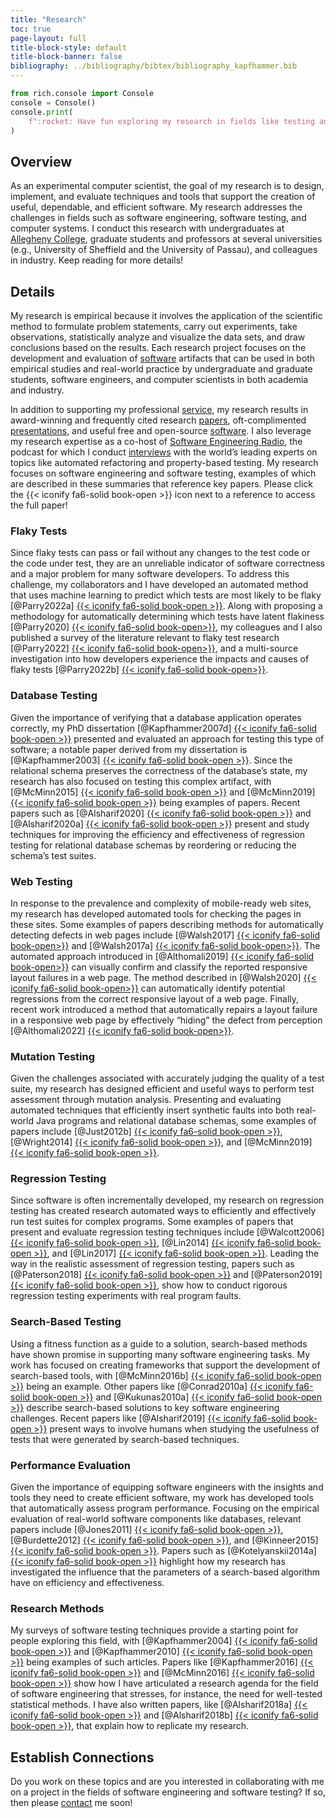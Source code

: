 ```yaml
---
title: "Research"
toc: true
page-layout: full
title-block-style: default
title-block-banner: false
bibliography: ../bibliography/bibtex/bibliography_kapfhammer.bib
---
```


```python
from rich.console import Console
console = Console()
console.print(
    f":rocket: Have fun exploring my research in fields like testing and debugging!"
)
```

## Overview

As an experimental computer scientist, the goal of my research is to design,
implement, and evaluate techniques and tools that support the creation of
useful, dependable, and efficient software. My research addresses the challenges
in fields such as software engineering, software testing, and computer systems.
I conduct this research with undergraduates at [Allegheny
College](http://www.allegheny.edu), graduate students and professors at several
universities (e.g., University of Sheffield and the University of Passau), and
colleagues in industry. Keep reading for more details!

## Details

My research is empirical because it involves the application of the scientific
method to formulate problem statements, carry out experiments, take
observations, statistically analyze and visualize the data sets, and draw
conclusions based on the results. Each research project focuses on the
development and evaluation of [software](/software/) artifacts that can be used
in both empirical studies and real-world practice by undergraduate and graduate
students, software engineers, and computer scientists in both academia and
industry.

In addition to supporting my professional [service](/service/), my research
results in award-winning and frequently cited research
[papers](/research/papers/), oft-complimented
[presentations](/research/presentations/), and useful free and open-source
[software](/software/). I also leverage my research expertise as a co-host of
[Software Engineering Radio](https://se-radio.net/), the podcast for which I
conduct [interviews](https://se-radio.net/team/gregory-kapfhammer/) with the
world's leading experts on topics like automated refactoring and property-based
testing. My research focuses on software engineering and software testing,
examples of which are described in these summaries that reference key papers.
Please click the {{< iconify fa6-solid book-open >}} icon next to a reference
to access the full paper!

<div id="flaky-tests">

### Flaky Tests

Since flaky tests can pass or fail without any changes to the test code or the
code under test, they are an unreliable indicator of software correctness and a
major problem for many software developers. To address this challenge, my
collaborators and I have developed an automated method that uses machine
learning to predict which tests are most likely to be flaky [@Parry2022a] [{{<
iconify fa6-solid book-open >}}](/research/papers/parry2022a/index.qmd). Along
with proposing a methodology for automatically determining which tests have
latent flakiness [@Parry2020] [{{< iconify fa6-solid
book-open>}}](/research/papers/parry2020/index.qmd), my colleagues and I also
published a survey of the literature relevant to flaky test research
[@Parry2022] [{{< iconify fa6-solid
book-open>}}](/research/papers/parry2022/index.qmd), and a multi-source
investigation into how developers experience the impacts and causes of flaky
tests [@Parry2022b] [{{< iconify fa6-solid
book-open>}}](/research/papers/parry2022b/index.qmd).

</div>

<div id="database-testing">

### Database Testing

Given the importance of verifying that a database application
operates correctly, my PhD dissertation
[@Kapfhammer2007d] [{{< iconify fa6-solid book-open >}}](/research/papers/kapfhammer2007d/index.qmd)
presented and evaluated an approach for testing this type of
software; a notable paper derived from my dissertation is
[@Kapfhammer2003] [{{< iconify fa6-solid book-open >}}](/research/papers/kapfhammer2003/index.qmd).
Since the relational schema preserves the correctness of the database's state,
my research has also focused on testing this complex artifact, with
[@McMinn2015] [{{< iconify fa6-solid book-open >}}](/research/papers/mcminn2015/index.qmd)
and
[@McMinn2019] [{{< iconify fa6-solid book-open >}}](/research/papers/mcminn2019/index.qmd)
being examples of papers.
Recent papers such as
[@Alsharif2020] [{{< iconify fa6-solid book-open >}}](/research/papers/alsharif2020/index.qmd)
and
[@Alsharif2020a] [{{< iconify fa6-solid book-open >}}](/research/papers/alsharif2020a/index.qmd)
present and study techniques for improving the efficiency and effectiveness of
regression testing for relational database schemas by reordering or reducing
the schema's test suites.

</div>

<div id="web-testing">

### Web Testing

In response to the prevalence and complexity of mobile-ready web sites, my
research has developed automated tools for checking the pages in these sites.
Some examples of papers describing methods for automatically detecting defects
in web pages include [@Walsh2017] [{{< iconify fa6-solid
book-open>}}](/research/papers/walsh2017/index.qmd) and [@Walsh2017a] [{{<
iconify fa6-solid book-open>}}](/research/papers/walsh2017a/index.qmd). The
automated approach introduced in [@Althomali2019] [{{< iconify fa6-solid
book-open>}}](/research/papers/althomali2019/index.qmd) can visually confirm and
classify the reported responsive layout failures in a web page. The method
described in [@Walsh2020] [{{< iconify fa6-solid
book-open>}}](/research/papers/walsh2020/index.qmd) can automatically identify
potential regressions from the correct responsive layout of a web page.
Finally, recent work introduced a method that automatically repairs a layout
failure in a responsive web page by effectively "hiding" the defect
from perception
[@Althomali2022] [{{< iconify fa6-solid
book-open>}}](/research/papers/althomali2022/index.qmd).

</div>

<div id="mutation-testing">

### Mutation Testing

Given the challenges associated with accurately judging the quality of a test
suite, my research has designed efficient and useful ways to perform test
assessment through mutation analysis. Presenting and evaluating automated
techniques that efficiently insert synthetic faults into both real-world Java
programs and relational database schemas, some examples of papers include
[@Just2012b] [{{< iconify fa6-solid book-open >}}](/research/papers/just2012b/index.qmd), [@Wright2014] [{{< iconify
fa6-solid book-open >}}](/research/papers/wright2014/index.qmd), and
[@McMinn2019] [{{< iconify fa6-solid book-open >}}](/research/papers/mcminn2019/index.qmd).

</div>

<div id="regression-testing">

### Regression Testing

Since software is often incrementally developed, my
research on regression testing has created research automated ways to
efficiently and effectively run test suites for complex programs.
Some examples
of papers that present and evaluate regression testing techniques include
[@Walcott2006] [{{< iconify fa6-solid book-open >}}](/research/papers/walcott2006/index.qmd),
[@Lin2014] [{{< iconify fa6-solid book-open >}}](/research/papers/lin2014/index.qmd),
and
[@Lin2017] [{{< iconify fa6-solid book-open >}}](/research/papers/lin2017/index.qmd).
Leading the way in the realistic assessment of regression testing, papers such as
[@Paterson2018] [{{< iconify fa6-solid book-open >}}](/research/papers/paterson2018/index.qmd)
and
[@Paterson2019] [{{< iconify fa6-solid book-open >}}](/research/papers/paterson2019/index.qmd),
show how to conduct rigorous regression testing experiments with real program faults.

</div>

<div id="search-based-testing">

### Search-Based Testing

Using a fitness function as a guide to a solution,
    search-based methods have shown promise in supporting many software
    engineering tasks. My work has focused on creating frameworks that
support the development of search-based tools, with
[@McMinn2016b] [{{< iconify fa6-solid book-open >}}](/research/papers/mcminn2016b/index.qmd)
being an example.
Other papers like
[@Conrad2010a] [{{< iconify fa6-solid book-open >}}](/research/papers/conrad2010a/index.qmd)
and
[@Kukunas2010a] [{{< iconify fa6-solid book-open >}}](/research/papers/kukunas2010a/index.qmd)
describe search-based solutions to key software engineering challenges. Recent
papers like
[@Alsharif2019] [{{< iconify fa6-solid book-open >}}](/research/papers/alsharif2019/index.qmd)
present ways to involve humans when studying the usefulness of tests that were
generated by search-based techniques.

</div>

<div id="performance-evaluation">

### Performance Evaluation

Given the importance of equipping software engineers with the
    insights and tools they need to create efficient software, my work has
    developed tools that automatically assess program performance.
Focusing on the empirical evaluation of real-world software components like
databases, relevant papers include
[@Jones2011] [{{< iconify fa6-solid book-open >}}](/research/papers/jones2011/index.qmd),
[@Burdette2012] [{{< iconify fa6-solid book-open >}}](/research/papers/burdette2012/index.qmd),
and
[@Kinneer2015] [{{< iconify fa6-solid book-open >}}](/research/papers/kinneer2015/index.qmd).
Papers such as
[@Kotelyanskii2014a] [{{< iconify fa6-solid book-open >}}](/research/papers/kotelyanskii2014a/index.qmd)
highlight how my research has investigated the influence that the parameters of a search-based
algorithm have on efficiency and effectiveness.

</div>

<div id="research-methods">

### Research Methods

My surveys of software testing techniques provide a starting
    point for people exploring this field, with
[@Kapfhammer2004] [{{< iconify fa6-solid book-open >}}](/research/papers/kapfhammer2004/index.qmd)
and
[@Kapfhammer2010] [{{< iconify fa6-solid book-open >}}](/research/papers/kapfhammer2010/index.qmd)
being examples of such
articles. Papers like
[@Kapfhammer2016] [{{< iconify fa6-solid book-open >}}](/research/papers/kapfhammer2016/index.qmd)
and
[@McMinn2016] [{{< iconify fa6-solid book-open >}}](/research/papers/mcminn2016/index.qmd)
show how I have articulated a research agenda for the field
of software engineering that stresses, for instance, the need for well-tested
statistical methods. I have also written papers, like
[@Alsharif2018a] [{{< iconify fa6-solid book-open >}}](/research/papers/alsharif2018a/index.qmd)
and
[@Alsharif2018b] [{{< iconify fa6-solid book-open >}}](/research/papers/alsharif2018b/index.qmd),
that explain
how to replicate my research.

</div>

::: {.callout-note appearance="simple"}

## Establish Connections

Do you work on these topics and are you interested in collaborating with me on a
project in the fields of software engineering and software testing? If so, then
please [contact](/contact/) me soon!

:::
